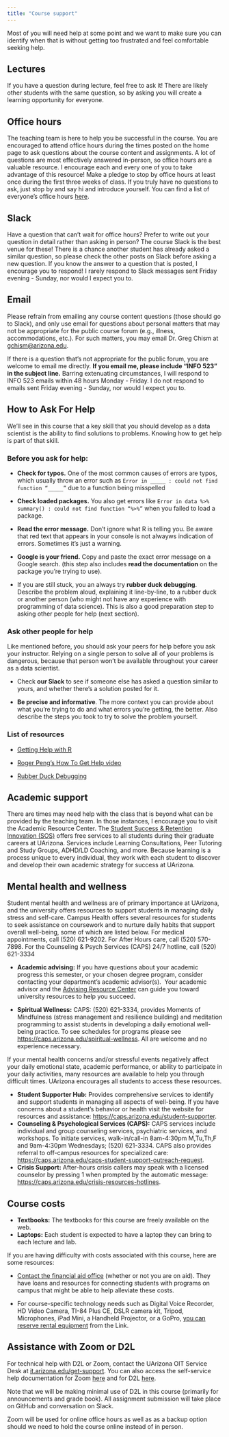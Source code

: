 ```yaml
---
title: "Course support"
---
```


Most of you will need help at some point and we want to make sure you can identify when that is without getting too frustrated and feel comfortable seeking help.

## Lectures

If you have a question during lecture, feel free to ask it! There are likely other students with the same question, so by asking you will create a learning opportunity for everyone.

## Office hours

The teaching team is here to help you be successful in the course. You are encouraged to attend office hours during the times posted on the home page to ask questions about the course content and assignments. A lot of questions are most effectively answered in-person, so office hours are a valuable resource. I encourage each and every one of you to take advantage of this resource! Make a pledge to stop by office hours at least once during the first three weeks of class. If you truly have no questions to ask, just stop by and say hi and introduce yourself. You can find a list of everyone's office hours [here](/course-team.html).

## Slack

Have a question that can't wait for office hours? Prefer to write out your question in detail rather than asking in person? The course Slack is the best venue for these! There is a chance another student has already asked a similar question, so please check the other posts on Slack before asking a new question. If you know the answer to a question that is posted, I encourage you to respond! I rarely respond to Slack messages sent Friday evening - Sunday, nor would I expect you to.

## Email

Please refrain from emailing any course content questions (those should go to Slack), and only use email for questions about personal matters that may not be appropriate for the public course forum (e.g., illness, accommodations, etc.). For such matters, you may email Dr. Greg Chism at [gchism\@arizona.edu](#0).

If there is a question that's not appropriate for the public forum, you are welcome to email me directly. **If you email me, please include "INFO 523" in the subject line.** Barring extenuating circumstances, I will respond to INFO 523 emails within 48 hours Monday - Friday. I do not respond to emails sent Friday evening - Sunday, nor would I expect you to.

## How to Ask For Help

We'll see in this course that a key skill that you should develop as a data scientist is the ability to find solutions to problems. Knowing how to get help is part of that skill.

### Before you ask for help:

-   **Check for typos.** One of the most common causes of errors are typos, which usually throw an error such as `Error in _____ : could not find function “_____”` due to a function being misspelled

-   **Check loaded packages.** You also get errors like `Error in data %>% summary() : could not find function “%>%”` when you failed to load a package.

-   **Read the error message.** Don't ignore what R is telling you. Be aware that red text that appears in your console is not alwayws indication of errors. Sometimes it's just a warning.

-   **Google is your friend.** Copy and paste the exact error message on a Google search. (this step also includes **read the documentation** on the package you're trying to use).

-   If you are still stuck, you an always try **rubber duck debugging**. Describe the problem aloud, explaining it line-by-line, to a rubber duck or another person (who might not have any experience with programming of data science). This is also a good preparation step to asking other people for help (next section).

### Ask other people for help

Like mentioned before, you should ask your peers for help before you ask your instructor. Relying on a single person to solve all of your problems is dangerous, because that person won't be available throughout your career as a data scientist.

-   Check **our Slack** to see if someone else has asked a question similar to yours, and whether there's a solution posted for it.

-   **Be precise and informative**. The more context you can provide about what you're trying to do and what errors you're getting, the better. Also describe the steps you took to try to solve the problem yourself.

### List of resources

-   [Getting Help with R](https://www.r-project.org/help.html)

-   [Roger Peng's How To Get Help video](https://www.youtube.com/watch?v=ZFaWxxzouCY&feature=youtu.be)

-   [Rubber Duck Debugging](https://rubberduckdebugging.com/)

## Academic support

There are times may need help with the class that is beyond what can be provided by the teaching team. In those instances, I encourage you to visit the Academic Resource Center. The [Student Success & Retention Innovation (SOS)](https://sos.arizona.edu/) offers free services to all students during their graduate careers at UArizona. Services include Learning Consultations, Peer Tutoring and Study Groups, ADHD/LD Coaching, and more. Because learning is a process unique to every individual, they work with each student to discover and develop their own academic strategy for success at UArizona.

## Mental health and wellness

Student mental health and wellness are of primary importance at UArizona, and the university offers resources to support students in managing daily stress and self-care. Campus Health offers several resources for students to seek assistance on coursework and to nurture daily habits that support overall well-being, some of which are listed below. For medical appointments, call (520) 621-9202. For After Hours care, call (520) 570-7898. For the Counseling & Psych Services (CAPS) 24/7 hotline, call (520) 621-3334

-   **Academic advising:** If you have questions about your academic progress this semester, or your chosen degree program, consider contacting your department's academic advisor(s).  Your academic advisor and the [Advising Resource Center](https://advising.arizona.edu/) can guide you toward university resources to help you succeed.

-   **Spiritual Wellness:** CAPS: (520) 621-3334, provides Moments of Mindfulness (stress management and resilience building) and meditation programming to assist students in developing a daily emotional well-being practice. To see schedules for programs please see <https://caps.arizona.edu/spiritual-wellness>. All are welcome and no experience necessary.

If your mental health concerns and/or stressful events negatively affect your daily emotional state, academic performance, or ability to participate in your daily activities, many resources are available to help you through difficult times. UArizona encourages all students to access these resources.

-   **Student Supporter Hub:** Provides comprehensive services to identify and support students in managing all aspects of well-being. If you have concerns about a student's behavior or health visit the website for resources and assistance: <https://caps.arizona.edu/student-supporter>.
-   **Counseling & Psychological Services (CAPS):** CAPS services include individual and group counseling services, psychiatric services, and workshops. To initiate services, walk-in/call-in 8am-4:30pm M,Tu,Th,F and 9am-4:30pm Wednesdays; (520) 621-3334. CAPS also provides referral to off-campus resources for specialized care: <https://caps.arizona.edu/caps-student-support-outreach-request>.
-   **Crisis Support:** After-hours crisis callers may speak with a licensed counselor by pressing 1 when prompted by the automatic message: <https://caps.arizona.edu/crisis-resources-hotlines>.

## Course costs

-   **Textbooks:** The textbooks for this course are freely available on the web.
-   **Laptops:** Each student is expected to have a laptop they can bring to each lecture and lab.

If you are having difficulty with costs associated with this course, here are some resources:

-   [Contact the financial aid office](https://financialaid.arizona.edu/ "https://financialaid.arizona.edu/") (whether or not you are on aid). They have loans and resources for connecting students with programs on campus that might be able to help alleviate these costs.

-   For course-specific technology needs such as Digital Voice Recorder, HD Video Camera, TI-84 Plus CE, DSLR camera kit, Tripod, Microphones, iPad Mini, a Handheld Projector, or a GoPro, [you can reserve rental equipment](https://lib.arizona.edu/borrow/tech) from the Link.

## **Assistance with Zoom or D2L**

For technical help with D2L or Zoom, contact the UArizona OIT Service Desk at [it.arizona.edu/get-support](https://it.arizona.edu/get-support). You can also access the self-service help documentation for Zoom [here](https://studenthelp.intech.arizona.edu/article/499-zoom-student-faq) and for D2L [here](https://help.d2l.arizona.edu/).

Note that we will be making minimal use of D2L in this course (primarily for announcements and grade book). All assignment submission will take place on GitHub and conversation on Slack.

Zoom will be used for online office hours as well as as a backup option should we need to hold the course online instead of in person.
